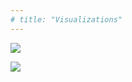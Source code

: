 ```yaml
---
# title: "Visualizations"
---
```


::: grid
::: g-col-6
![](images/Unions.png){.gray-frame}
:::

::: g-col-6
![](images/Natural_Resources.png){.gray-frame}
:::
:::
